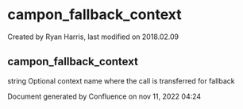 
# campon_fallback_context 

 Created by  Ryan Harris, last modified on 2018.02.09

## campon_fallback_context

string Optional context name where the call is transferred for fallback

Document generated by Confluence on nov 11, 2022 04:24
